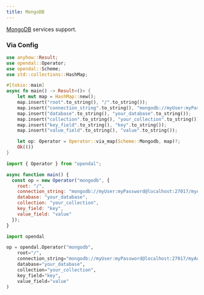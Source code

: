 ```yaml
---
title: MongoDB
---
```


[MongoDB](https://www.mongodb.com/) services support.


<Docs components={props.components} />

### Via Config


<Tabs>
  <TabItem value="rust" label="Rust" default>

```rust
use anyhow::Result;
use opendal::Operator;
use opendal::Scheme;
use std::collections::HashMap;

#[tokio::main]
async fn main() -> Result<()> {
    let mut map = HashMap::new();
    map.insert("root".to_string(), "/".to_string());
    map.insert("connection_string".to_string(), "mongodb://myUser:myPassword@localhost:27017/myAuthDB".to_string());
    map.insert("database".to_string(), "your_database".to_string());
    map.insert("collection".to_string(), "your_collection".to_string());
    map.insert("key_field".to_string(), "key".to_string());
    map.insert("value_field".to_string(), "value".to_string());

    let op: Operator = Operator::via_map(Scheme::Mongodb, map)?;
    Ok(())
}
```

  </TabItem>
  <TabItem value="node.js" label="Node.js">

```javascript
import { Operator } from "opendal";

async function main() {
  const op = new Operator("mongodb", {
    root: "/",
    connection_string: "mongodb://myUser:myPassword@localhost:27017/myAuthDB",
    database: "your_database",
    collection: "your_collection",
    key_field: "key",
    value_field: "value"
  });
}
```

  </TabItem>
  <TabItem value="python" label="Python">

```python
import opendal

op = opendal.Operator("mongodb",
    root="/",
    connection_string="mongodb://myUser:myPassword@localhost:27017/myAuthDB",
    database="your_database",
    collection="your_collection",
    key_field="key",
    value_field="value"
)
```

  </TabItem>
</Tabs>